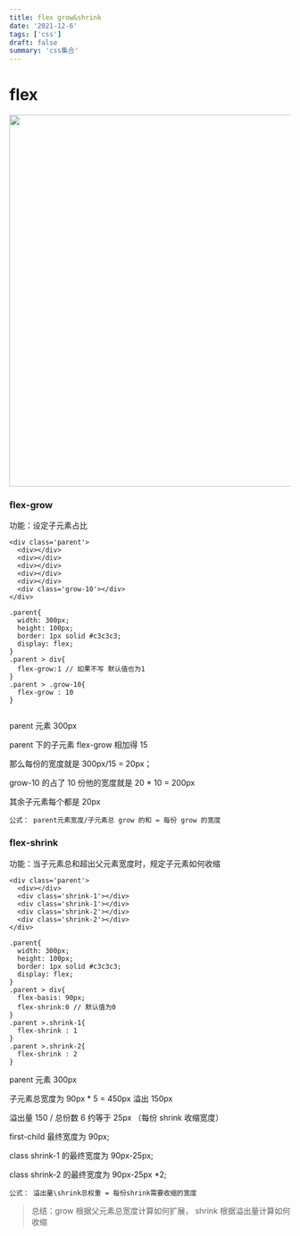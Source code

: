 ```yaml
---
title: flex grow&shrink
date: '2021-12-6'
tags: ['css']
draft: false
summary: 'css集合'
---
```


<TOCInline toc={props.toc} exclude="Overview" asDisclosure />

# flex

<div className="bg-white">
  <Image
    src={'/static/images/css/flex.webp'}
    className="object-fill object-center lg:h-48 md:h-36"
    width="518"
    height="666"
  />
</div>

### flex-grow

功能：设定子元素占比

```css:🌰
<div class='parent'>
  <div></div>
  <div></div>
  <div></div>
  <div></div>
  <div></div>
  <div class='grow-10'></div>
</div>

.parent{
  width: 300px;
  height: 100px;
  border: 1px solid #c3c3c3;
  display: flex;
}
.parent > div{
  flex-grow:1 // 如果不写 默认值也为1
}
.parent > .grow-10{
  flex-grow : 10
}


```

parent 元素 300px

parent 下的子元素 flex-grow 相加得 15

那么每份的宽度就是 300px/15 = 20px；

grow-10 的占了 10 份他的宽度就是 20 \* 10 = 200px

其余子元素每个都是 20px

`公式： parent元素宽度/子元素总 grow 的和 = 每份 grow 的宽度`

### flex-shrink

功能：当子元素总和超出父元素宽度时，规定子元素如何收缩

```css:🌰
<div class='parent'>
  <div></div>
  <div class='shrink-1'></div>
  <div class='shrink-1'></div>
  <div class='shrink-2'></div>
  <div class='shrink-2'></div>
</div>

.parent{
  width: 300px;
  height: 100px;
  border: 1px solid #c3c3c3;
  display: flex;
}
.parent > div{
  flex-basis: 90px;
  flex-shrink:0 // 默认值为0
}
.parent >.shrink-1{
  flex-shrink : 1
}
.parent >.shrink-2{
  flex-shrink : 2
}

```

parent 元素 300px

子元素总宽度为 90px \* 5 = 450px 溢出 150px

溢出量 150 / 总份数 6 约等于 25px （每份 shrink 收缩宽度）

first-child 最终宽度为 90px;

class shrink-1 的最终宽度为 90px-25px;

class shrink-2 的最终宽度为 90px-25px \*2;

`公式： 溢出量\shrink总权重 = 每份shrink需要收缩的宽度`

> 总结：grow 根据父元素总宽度计算如何扩展， shrink 根据溢出量计算如何收缩
